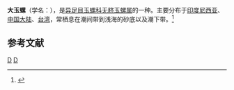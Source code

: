 {{Infraspeciesbox
| image = 
| image_caption = 
| status = 
| status_system = 
| genus = Polinices
| species = didymadidyma
| varietas = didyma
| authority = (Roeding, 1798)
}}
'''大玉螺'''（学名：''{{lang|la|Polinices didyma didyma}}''），是[[异足目|异足目]][[玉螺科|玉螺科]][[无脐玉螺属|无脐玉螺属]]的一种。主要分布于[[印度尼西亚|印度尼西亚]]、[[中国大陆|中国大陆]]、[[台湾|台湾]]，常栖息在潮间带到浅海的砂底以及潮下带。<ref>{{cite web|url=http://shell.sinica.edu.tw/chinese/shellbase_detail.php?science_no=640|title=国际贝库：大玉螺|publisher=台湾贝类资料库|accessdate=2009-08-11}}</ref>

== 参考文献 ==
{{reflist}}
{{taxonbar}}
[[Category:_1798年描述的动物|D]]
[[Category:乳玉螺屬|D]]